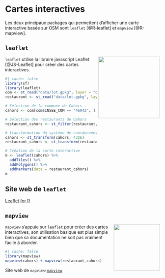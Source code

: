 # Cartes interactives

Les deux principaux packages qui permettent d'afficher une carte interactive basée sur OSM sont `leaflet` [@R-leaflet] et `mapview` [@R-mapview].

## `leaflet`
<img src="img/logo_leaflet.png" align="right" width="200"/>
`leaflet` utilise la libraire javascript Leaflet [@JS-Leaflet] pour créer des cartes interactives.


```r
#| cache: false
library(sf)
library(leaflet)
com <- st_read("data/lot.gpkg", layer = "communes", quiet = TRUE)
restaurant <- st_read("data/lot.gpkg", layer = "restaurants", quiet = TRUE)

# Sélection de la commune de Cahors
cahors <- com[com$INSEE_COM == "46042", ]

# Sélection des restaurants de Cahors
restaurant_cahors <- st_filter(restaurant, cahors)

# transformation du système de coordonnées en WGS84
cahors <- st_transform(cahors, 4326)
restaurant_cahors <- st_transform(restaurant_cahors, 4326)

# Création de la carte interactive
m <- leaflet(cahors) %>%
  addTiles() %>%
  addPolygons() %>%
  addMarkers(data = restaurant_cahors)
m
```

:::{.callout-note}
## Site web de `leaflet`
[Leaflet for R](https://rstudio.github.io/leaflet/)
:::


## `mapview`
<img src="img/logo_mapview.gif" align="right" width="150"/>
`mapview` s'appuie sur `leaflet` pour créer des cartes interactives, son utilisation basique est plus simple bien que sa documentation ne soit pas vraiment facile à aborder.

```r
#| cache: false
library(mapview)
mapview(cahors) + mapview(restaurant_cahors)
```


:::{.callout-note}

Site web de `mapview`
[`mapview`](https://r-spatial.github.io/mapview/)
:::
